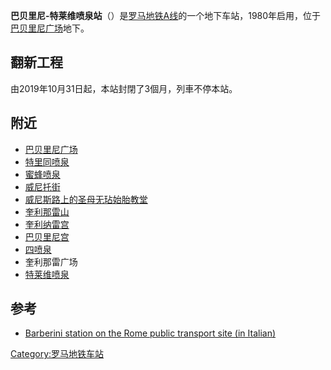 {{Infobox station 
| name          = [[File:Logo_Metropolitane_Italia.svg|20px]]巴贝里尼-特莱维喷泉站
| type          = '''Fontana di Trevi''' 
| style         = Rome Metro
| image         = Barberini-Metropolitana di Roma.jpg
| coordinates   = {{Coord|41|54|14|N|12|29|20|E|type:railwaystation_region:IT-RM|display=inline,title}}
| structure     = 地下
| tracks        = 2
| opened        = 1980
}}
'''巴贝里尼-特莱维喷泉站'''（{{lang-it|Barberini - Fontana di Trevi}}）是[[罗马地铁A线|罗马地铁A线]]的一个地下车站，1980年启用，位于[[巴贝里尼广场|巴贝里尼广场]]地下。
==翻新工程==
由2019年10月31日起，本站封閉了3個月，列車不停本站。
==附近==
*[[巴贝里尼广场|巴贝里尼广场]]
*[[特里同喷泉|特里同喷泉]]
*[[蜜蜂喷泉|蜜蜂喷泉]]
*[[威尼托街|威尼托街]]
*[[威尼斯路上的圣母无玷始胎教堂|威尼斯路上的圣母无玷始胎教堂]]
*[[奎利那雷山|奎利那雷山]]
*[[奎利纳雷宫|奎利纳雷宫]]
*[[巴贝里尼宫|巴贝里尼宫]]
*[[四喷泉|四喷泉]]
*奎利那雷广场
*[[特莱维喷泉|特莱维喷泉]]

==参考==
* [https://web.archive.org/web/20070927001102/http://www.atac.roma.it/linee/m_linee.asp?p=1&i=6&NUM=MAA&st=90010 Barberini station on the Rome public transport site (in Italian)]
{{羅馬地鐵A線}}
[[Category:罗马地铁车站|Category:罗马地铁车站]]